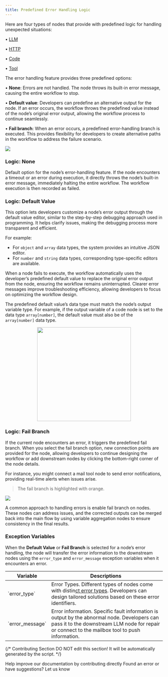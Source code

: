 ```yaml
---
title: Predefined Error Handling Logic
---
```



Here are four types of nodes that provide with predefined logic for handling unexpected situations:

•  [LLM](/en/guides/workflow/node/llm)

•  [HTTP](/en/guides/workflow/node/http-request)

•  [Code](/en/guides/workflow/node/code)

•  [Tool](/en/guides/workflow/node/tools)

The error handling feature provides three predefined options:

• **None**: Errors are not handled. The node throws its built-in error message, causing the entire workflow to stop.

• **Default value**: Developers can predefine an alternative output for the node. If an error occurs, the workflow throws the predefined value instead of the node’s original error output, allowing the workflow process to continue seamlessly.

• **Fail branch**: When an error occurs, a predefined error-handling branch is executed. This provides flexibility for developers to create alternative paths in the workflow to address the failure scenario.

![](https://assets-docs.dify.ai/2024/12/6e2655949889d4d162945d840d698649.png)

### Logic: None

Default option for the node’s error-handling feature. If the node encounters a timeout or an error during execution, it directly throws the node’s built-in error message, immediately halting the entire workflow. The workflow execution is then recorded as failed.

### Logic: Default Value

This option lets developers customize a node’s error output through the default value editor, similar to the step-by-step debugging approach used in programming. It helps clarify issues, making the debugging process more transparent and efficient.

For example:

* For `object` and `array` data types, the system provides an intuitive JSON editor.
* For `number` and `string` data types, corresponding type-specific editors are available.

When a node fails to execute, the workflow automatically uses the developer’s predefined default value to replace the original error output from the node, ensuring the workflow remains uninterrupted. Clearer error messages improve troubleshooting efficiency, allowing developers to focus on optimizing the workflow design.

The predefined default value’s data type must match the node’s output variable type. For example, if the output variable of a code node is set to the data type `array[number]`, the default value must also be of the `array[number]` data type.

<p align="center">
  <img src="https://assets-docs.dify.ai/2024/12/e9e5e757090679243e0c9976093c7e6c.png" width="300" />
</p>

### Logic: Fail Branch

If the current node encounters an error, it triggers the predefined fail branch. When you select the fail branch option, new connection points are provided for the node, allowing developers to continue designing the workflow or add downstream nodes by clicking the bottom-right corner of the node details.

For instance, you might connect a mail tool node to send error notifications, providing real-time alerts when issues arise.

> The fail branch is highlighted with orange.

![](https://assets-docs.dify.ai/2024/12/e5ea1af947818bd9e27cab3042c1c4f3.png)

A common approach to handling errors is enable fail branch on nodes. These nodes can address issues, and the corrected outputs can be merged back into the main flow by using variable aggregation nodes to ensure consistency in the final results.

### Exception Variables

When the **Default Value** or **Fail Branch** is selected for a node’s error handling, the node will transfer the error information to the downstream nodes using the `error_type` and `error_message` exception variables when it encounters an error.

<table>
  <thead>
    <tr>
      <th>Variable</th>
      <th>Descriptions</th>
    </tr>
  </thead>
  <tbody>
    <tr>
      <td>`error_type`</td>
      <td>Error Types. Different types of nodes come with distin<a href="/en/guides/workflow/error-handling/error-type">ct error types</a>. Developers can design tailored solutions based on these error identifiers.</td>
    </tr>
    <tr>
      <td>`error_message`</td>
      <td>Error information. Specific fault information is output by the abnormal node. Developers can pass it to the downstream LLM node for repair or connect to the mailbox tool to push information.</td>
    </tr>
  </tbody>
</table>

{/*
Contributing Section
DO NOT edit this section!
It will be automatically generated by the script.
*/}

<CardGroup cols="2">
    <Card
        title="Edit this page"
        icon="pen-to-square"
        href="https://github.com/langgenius/dify-docs-mintlify/edit/main/en/guides/workflow/error-handling/predefined-error-handling-logic.mdx"
    >
        Help improve our documentation by contributing directly
    </Card>
    <Card
        title="Report an issue"
        icon="github"
        href="https://github.com/langgenius/dify-docs-mintlify/issues/new?title=Documentation%20Issue%3A%20fined-error-handling-lo&body=%23%23%20Issue%20Description%0A%3C%21--%20Please%20briefly%20describe%20the%20issue%20you%20found%20--%3E%0A%0A%23%23%20Page%20Link%0Ahttps%3A%2F%2Fgithub.com%2Flanggenius%2Fdify-docs-mintlify%2Fblob%2Fmain%2Fen/guides/workflow/error-handling%2Fpredefined-error-handling-logic.mdx%0A%0A%23%23%20Suggested%20Changes%0A%3C%21--%20If%20you%20have%20specific%20suggestions%20for%20changes%2C%20please%20describe%20them%20here%20--%3E%0A%0A%3C%21--%20Thank%20you%20for%20helping%20improve%20our%20documentation%21%20--%3E"
    >
        Found an error or have suggestions? Let us know
    </Card>
</CardGroup>

